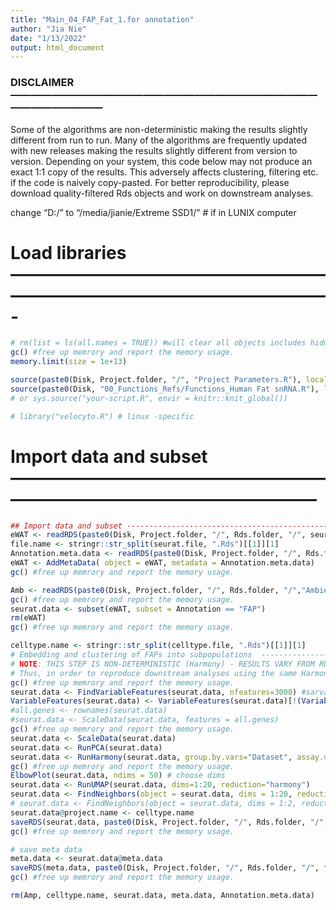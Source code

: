 ---
title: "Main_04_FAP_Fat_1.for annotation"
author: "Jia Nie"
date: "1/13/2022"
output: html_document
---

### DISCLAIMER ---------------------------------------------------------------------------------------------------------------------
Some of the algorithms are non-deterministic making the results slightly different from run to run.
Many of the algorithms are frequently updated with new releases making the results slightly different from version to version.
Depending on your system, this code below may not produce an exact 1:1 copy of the results. 
This adversely affects clustering, filtering etc. if the code is naively copy-pasted.
For better reproducibility, please download quality-filtered Rds objects and work on downstream analyses. 

change "D:/" to "/media/jianie/Extreme SSD1/" # if in LUNIX computer

# Load libraries -------------------------------------------------------------------------------------------------------------
```{r clear background, eval=TRUE, include=FALSE}
# rm(list = ls(all.names = TRUE)) #will clear all objects includes hidden objects.
gc() #free up memrory and report the memory usage.
memory.limit(size = 1e+13)
```

```{r, include=FALSE}
source(paste0(Disk, Project.folder, "/", "Project Parameters.R"), local = knitr::knit_global())
source(paste0(Disk, "00_Functions_Refs/Functions_Human Fat snRNA.R"), local = knitr::knit_global())
# or sys.source("your-script.R", envir = knitr::knit_global())
``` 

```{r install packages, eval=TRUE, include=FALSE}
# library("velocyto.R") # linux -specific
```

# Import data and subset -----------------------------------------------------------------------------------------------------------
```{r}
## Import data and subset ------------------------------------------------------------------------------------------------
eWAT <- readRDS(paste0(Disk, Project.folder, "/", Rds.folder, "/", seurat.file))
file.name <- stringr::str_split(seurat.file, ".Rds")[[1]][1]
Annotation.meta.data <- readRDS(paste0(Disk, Project.folder, "/", Rds.folder, "/", file.name, "_Annotation.metadata.Rds"))  
eWAT <- AddMetaData( object = eWAT, metadata = Annotation.meta.data)
gc() #free up memrory and report the memory usage.

Amb <- readRDS(paste0(Disk, Project.folder, "/", Rds.folder, "/","Ambient.Rds"))
gc() #free up memrory and report the memory usage.
seurat.data <- subset(eWAT, subset = Annotation == "FAP")
rm(eWAT)
gc() #free up memrory and report the memory usage.

celltype.name <- stringr::str_split(celltype.file, ".Rds")[[1]][1]
# Embedding and clustering of FAPs into subpopulations  ----------------------------------------------------------------------------------
# NOTE: THIS STEP IS NON-DETERMINISTIC (Harmony) - RESULTS VARY FROM RUN TO RUN. 
# Thus, in order to reproduce downstream analyses using the same Harmony results, please download eWAT_FAP.Rds
gc() #free up memrory and report the memory usage.
seurat.data <- FindVariableFeatures(seurat.data, nfeatures=3000) #sarvar 2000
VariableFeatures(seurat.data) <- VariableFeatures(seurat.data)[!(VariableFeatures(seurat.data) %in% Amb)]
#all.genes <- rownames(seurat.data)
#seurat.data <- ScaleData(seurat.data, features = all.genes)
gc() #free up memrory and report the memory usage.
seurat.data <- ScaleData(seurat.data)
seurat.data <- RunPCA(seurat.data)
seurat.data <- RunHarmony(seurat.data, group.by.vars="Dataset", assay.use = "originalexp")# ,max.iter.harmony = 20
gc() #free up memrory and report the memory usage.
ElbowPlot(seurat.data, ndims = 50) # choose dims
seurat.data <- RunUMAP(seurat.data, dims=1:20, reduction="harmony")
seurat.data <- FindNeighbors(object = seurat.data, dims = 1:20, reduction = "harmony") # from Main_05_Adipocytes_Fat_1_Step1.rmd
# seurat.data <- FindNeighbors(object = seurat.data, dims = 1:2, reduction = "umap", k.param=50)
seurat.data@project.name <- celltype.name
saveRDS(seurat.data, paste0(Disk, Project.folder, "/", Rds.folder, "/", file.name, "_" ,celltype.file))
gc() #free up memrory and report the memory usage.

# save meta data
meta.data <- seurat.data@meta.data
saveRDS(meta.data, paste0(Disk, Project.folder, "/", Rds.folder, "/", file.name, "_", celltype.name, "_basic.meta.data.Rds"))
gc() #free up memrory and report the memory usage.
```


```{r}
rm(Amp, celltype.name, seurat.data, meta.data, Annotation.meta.data)
```












